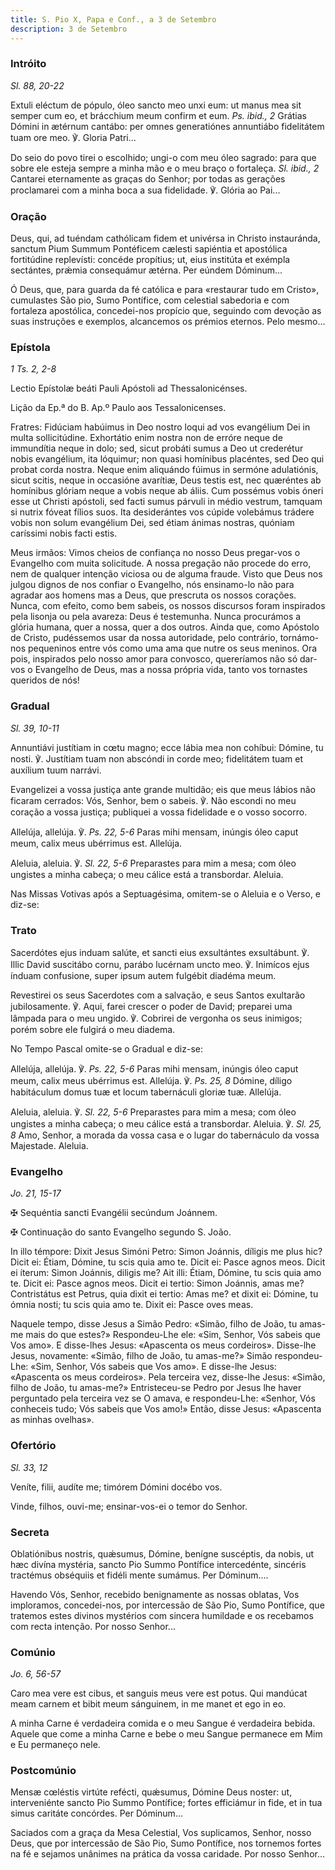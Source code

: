 ```yaml
---
title: S. Pio X, Papa e Conf., a 3 de Setembro
description: 3 de Setembro
---
```


### Intróito

<em>Sl. 88, 20-22</em>

<div class="side-by-side not-content">

Extuli eléctum de pópulo, óleo sancto meo unxi eum: ut manus mea sit semper
    cum eo, et brácchium meum confirm et eum. <em>Ps. ibid., 2</em> Grátias
    Dómini in ætérnum cantábo: per omnes generatiónes annuntiábo fidelitátem
    tuam ore meo. ℣. Gloria Patri...

Do seio do povo tirei o escolhido; ungi-o com meu óleo sagrado: para que
    sobre ele esteja sempre a minha mão e o meu braço o fortaleça.
    <em>Sl. ibid., 2</em> Cantarei eternamente as graças do Senhor; por todas as
    gerações proclamarei com a minha boca a sua fidelidade. ℣. Glória ao Pai...

</div>

### Oração

<div class="side-by-side not-content">

Deus, qui, ad tuéndam cathólicam fidem et univérsa in Christo instauránda,
    sanctum Pium Summum Pontéficem cælesti sapiéntia et apostólica fortitúdine
    replevísti: concéde propítius; ut, eius institúta et exémpla sectántes,
    prǽmia consequámur ætérna. Per eúndem Dóminum...

Ó Deus, que, para guarda da fé católica e para «restaurar tudo em Cristo»,
    cumulastes São pio, Sumo Pontífice, com celestial sabedoria e com fortaleza
    apostólica, concedei-nos propício que, seguindo com devoção as suas
    instruções e exemplos, alcancemos os prémios eternos. Pelo mesmo...

</div>

### Epístola

<em>1 Ts. 2, 2-8</em>

<div class="side-by-side not-content">

Lectio Epístolæ beáti Pauli Apóstoli ad Thessalonicénses.

Lição da Ep.ª do B. Ap.º Paulo aos Tessalonicenses.

Fratres: Fidúciam habúimus in Deo nostro loqui ad vos evangélium Dei in
    multa sollicitúdine. Exhortátio enim nostra non de erróre neque de
    immundítia neque in dolo; sed, sicut probáti sumus a Deo ut crederétur nobis
    evangélium, ita lóquimur; non quasi homínibus placéntes, sed Deo qui probat
    corda nostra. Neque enim aliquándo fúimus in sermóne adulatiónis, sicut
    scitis, neque in occasióne avarítiæ, Deus testis est, nec quæréntes ab
    homínibus glóriam neque a vobis neque ab áliis. Cum possémus vobis óneri
    esse ut Christi apóstoli, sed facti sumus párvuli in médio vestrum, tamquam
    si nutrix fóveat fílios suos. Ita desiderántes vos cúpide volebámus trádere
    vobis non solum evangélium Dei, sed étiam ánimas nostras, quóniam caríssimi
    nobis facti estis.

Meus irmãos: Vimos cheios de confiança no nosso Deus pregar-vos o Evangelho
    com muita solicitude. A nossa pregação não procede do erro, nem de qualquer
    intenção viciosa ou de alguma fraude. Visto que Deus nos julgou dignos de
    nos confiar o Evangelho, nós ensinamo-lo não para agradar aos homens mas a
    Deus, que prescruta os nossos corações. Nunca, com efeito, como bem sabeis,
    os nossos discursos foram inspirados pela lisonja ou pela avareza: Deus é
    testemunha. Nunca procurámos a glória humana, quer a nossa, quer a dos
    outros. Ainda que, como Apóstolo de Cristo, pudéssemos usar da nossa
    autoridade, pelo contrário, tornámo-nos pequeninos entre vós como uma ama
    que nutre os seus meninos. Ora pois, inspirados pelo nosso amor para
    convosco, quereríamos não só dar-vos o Evangelho de Deus, mas a nossa
    própria vida, tanto vos tornastes queridos de nós!

</div>

### Gradual

<em>Sl. 39, 10-11</em>

<div class="side-by-side not-content">

Annuntiávi justítiam in cœtu magno; ecce lábia mea non cohíbui: Dómine, tu
    nosti. ℣. Justítiam tuam non abscóndi in corde meo; fidelitátem tuam et
    auxílium tuum narrávi.

Evangelizei a vossa justiça ante grande multidão; eis que meus lábios não
    ficaram cerrados: Vós, Senhor, bem o sabeis. ℣. Não escondi no meu coração a
    vossa justiça; publiquei a vossa fidelidade e o vosso socorro.

Allelúja, allelúja. ℣. <em>Ps. 22, 5-6</em> Paras mihi mensam, inúngis óleo
    caput meum, calix meus ubérrimus est. Allelúja.

Aleluia, aleluia. ℣. <em>Sl. 22, 5-6</em> Preparastes para mim a mesa; com
    óleo ungistes a minha cabeça; o meu cálice está a transbordar. Aleluia.

</div>

<aside>
  Nas Missas Votivas após a Septuagésima, omitem-se o Aleluia e o Verso, e
  diz-se:
</aside>

### Trato

<div class="side-by-side not-content">

Sacerdótes ejus induam salúte, et sancti eius exsultántes exsultábunt. ℣.
    Illic David suscitábo cornu, parábo lucérnam uncto meo. ℣. Inimícos ejus
    índuam confusione, super ipsum autem fulgébit diadéma meum.

Revestirei os seus Sacerdotes com a salvação, e seus Santos exultarão
    jubilosamente. ℣. Aqui, farei crescer o poder de David; preparei uma lâmpada
    para o meu ungido. ℣. Cobrirei de vergonha os seus inimigos; porém sobre ele
    fulgirá o meu diadema.

</div>

<aside>No Tempo Pascal omite-se o Gradual e diz-se:</aside>

<div class="side-by-side not-content">

Allelúja, allelúja. ℣. <em>Ps. 22, 5-6</em> Paras mihi mensam, inúngis óleo caput meum, calix meus ubérrimus est. Allelúja. ℣. <em>Ps. 25, 8</em> Dómine, díligo habitáculum domus tuæ et locum tabernáculi gloriæ tuæ. Allelúja.

Aleluia, aleluia. ℣. <em>Sl. 22, 5-6</em> Preparastes para mim a mesa; com óleo ungistes a minha cabeça; o meu cálice está a transbordar. Aleluia. ℣. <em>Sl. 25, 8</em> Amo, Senhor, a morada da vossa casa e o lugar do tabernáculo da vossa Majestade. Aleluia.

</div>

### Evangelho

<em>Jo. 21, 15-17</em>

<div class="side-by-side not-content">

<span class="cross text-red-500">✠</span> Sequéntia sancti Evangélii
    secúndum Joánnem.

<span class="cross text-red-500">✠</span> Continuação do santo Evangelho
    segundo S. João.

In illo témpore: Dixit Jesus Simóni Petro: Simon Joánnis, díligis me plus
    hic? Dicit ei: Étiam, Dómine, tu scis quia amo te. Dicit ei: Pasce agnos
    meos. Dicit ei íterum: Simon Joánnis, diligis me? Ait illi: Étiam, Dómine,
    tu scis quia amo te. Dicit ei: Pasce agnos meos. Dicit ei tertio: Simon
    Joánnis, amas me? Contristátus est Petrus, quia dixit ei tertio: Amas me? et
    dixit ei: Dómine, tu ómnia nosti; tu scis quia amo te. Dixit ei: Pasce oves
    meas.

Naquele tempo, disse Jesus a Simão Pedro: «Simão, filho de João, tu amas-me
    mais do que estes?» Respondeu-Lhe ele: «Sim, Senhor, Vós sabeis que Vos
    amo». E disse-lhes Jesus: «Apascenta os meus cordeiros». Disse-lhe Jesus,
    novamente: «Simão, filho de João, tu amas-me?» Simão respondeu-Lhe: «Sim,
    Senhor, Vós sabeis que Vos amo». E disse-lhe Jesus: «Apascenta os meus
    cordeiros». Pela terceira vez, disse-lhe Jesus: «Simão, filho de João, tu
    amas-me?» Entristeceu-se Pedro por Jesus lhe haver perguntado pela terceira
    vez se O amava, e respondeu-Lhe: «Senhor, Vós conheceis tudo; Vós sabeis que
    Vos amo!» Então, disse Jesus: «Apascenta as minhas ovelhas».

</div>

### Ofertório

<em>Sl. 33, 12</em>

<div class="side-by-side not-content">

Veníte, filii, audíte me; timórem Dómini docébo vos.

Vinde, filhos, ouvi-me; ensinar-vos-ei o temor do Senhor.

</div>

### Secreta

<div class="side-by-side not-content">

Oblatiónibus nostris, quǽsumus, Dómine, benígne suscéptis, da nobis, ut hæc
    divína mystéria, sancto Pio Summo Pontífice intercedénte, sincéris tractémus
    obséquiis et fidéli mente sumámus. Per Dóminum....

Havendo Vós, Senhor, recebido benignamente as nossas oblatas, Vos
    imploramos, concedei-nos, por intercessão de São Pio, Sumo Pontífice, que
    tratemos estes divinos mystérios com sincera humildade e os recebamos com
    recta intenção. Por nosso Senhor...

</div>

### Comúnio

<em>Jo. 6, 56-57</em>

<div class="side-by-side not-content">

Caro mea vere est cibus, et sanguis meus vere est potus. Qui mandúcat meam
    carnem et bibit meum sánguinem, in me manet et ego in eo.

A minha Carne é verdadeira comida e o meu Sangue é verdadeira bebida. Aquele
    que come a minha Carne e bebe o meu Sangue permanece em Mim e Eu permaneço
    nele.

</div>

### Postcomúnio

<div class="side-by-side not-content">

Mensæ cœléstis virtúte refécti, quǽsumus, Dómine Deus noster: ut,
    interveniénte sancto Pio Summo Pontífice; fortes efficiámur in fide, et in
    tua simus caritáte concórdes. Per Dóminum...

Saciados com a graça da Mesa Celestial, Vos suplicamos, Senhor, nosso Deus,
    que por intercessão de São Pio, Sumo Pontífice, nos tornemos fortes na fé e
    sejamos unânimes na prática da vossa caridade. Por nosso Senhor...

</div>

